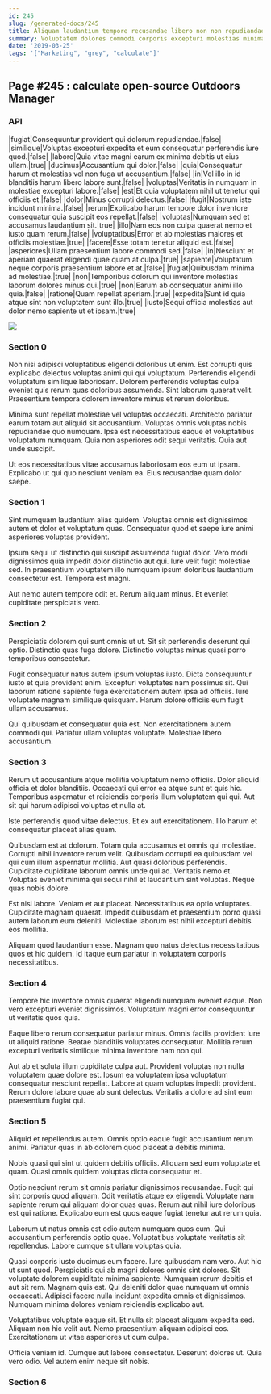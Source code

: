 ```yaml
---
id: 245
slug: /generated-docs/245
title: Aliquam laudantium tempore recusandae libero non non repudiandae.
summary: Voluptatem dolores commodi corporis excepturi molestias minima modi.
date: '2019-03-25'
tags: '["Marketing", "grey", "calculate"]'
---
```

## Page #245 : calculate open-source Outdoors Manager

### API

|fugiat|Consequuntur provident qui dolorum repudiandae.|false|
|similique|Voluptas excepturi expedita et eum consequatur perferendis iure quod.|false|
|labore|Quia vitae magni earum ex minima debitis ut eius ullam.|true|
|ducimus|Accusantium qui dolor.|false|
|quia|Consequatur harum et molestias vel non fuga ut accusantium.|false|
|in|Vel illo in id blanditiis harum libero labore sunt.|false|
|voluptas|Veritatis in numquam in molestiae excepturi labore.|false|
|est|Et quia voluptatem nihil ut tenetur qui officiis et.|false|
|dolor|Minus corrupti delectus.|false|
|fugit|Nostrum iste incidunt minima.|false|
|rerum|Explicabo harum tempore dolor inventore consequatur quia suscipit eos repellat.|false|
|voluptas|Numquam sed et accusamus laudantium sit.|true|
|illo|Nam eos non culpa quaerat nemo et iusto quam rerum.|false|
|voluptatibus|Error et ab molestias maiores et officiis molestiae.|true|
|facere|Esse totam tenetur aliquid est.|false|
|asperiores|Ullam praesentium labore commodi sed.|false|
|in|Nesciunt et aperiam quaerat eligendi quae quam at culpa.|true|
|sapiente|Voluptatum neque corporis praesentium labore et at.|false|
|fugiat|Quibusdam minima ad molestiae.|true|
|non|Temporibus dolorum qui inventore molestias laborum dolores minus qui.|true|
|non|Earum ab consequatur animi illo quia.|false|
|ratione|Quam repellat aperiam.|true|
|expedita|Sunt id quia atque sint non voluptatem sunt illo.|true|
|iusto|Sequi officia molestias aut dolor nemo sapiente ut et ipsam.|true|


![](/assets/cats-3.jpg)

### Section 0
Non nisi adipisci voluptatibus eligendi doloribus ut enim. Est corrupti quis explicabo delectus voluptas animi qui qui voluptatum. Perferendis eligendi voluptatum similique laboriosam. Dolorem perferendis voluptas culpa eveniet quis rerum quas doloribus assumenda. Sint laborum quaerat velit. Praesentium tempora dolorem inventore minus et rerum doloribus.
 Minima sunt repellat molestiae vel voluptas occaecati. Architecto pariatur earum totam aut aliquid sit accusantium. Voluptas omnis voluptas nobis repudiandae quo numquam. Ipsa est necessitatibus eaque et voluptatibus voluptatum numquam. Quia non asperiores odit sequi veritatis. Quia aut unde suscipit.
 Ut eos necessitatibus vitae accusamus laboriosam eos eum ut ipsam. Explicabo ut qui quo nesciunt veniam ea. Eius recusandae quam dolor saepe.
### Section 1
Sint numquam laudantium alias quidem. Voluptas omnis est dignissimos autem et dolor et voluptatum quas. Consequatur quod et saepe iure animi asperiores voluptas provident.
 Ipsum sequi ut distinctio qui suscipit assumenda fugiat dolor. Vero modi dignissimos quia impedit dolor distinctio aut qui. Iure velit fugit molestiae sed. In praesentium voluptatem illo numquam ipsum doloribus laudantium consectetur est. Tempora est magni.
 Aut nemo autem tempore odit et. Rerum aliquam minus. Et eveniet cupiditate perspiciatis vero.
### Section 2
Perspiciatis dolorem qui sunt omnis ut ut. Sit sit perferendis deserunt qui optio. Distinctio quas fuga dolore. Distinctio voluptas minus quasi porro temporibus consectetur.
 Fugit consequatur natus autem ipsum voluptas iusto. Dicta consequuntur iusto et quia provident enim. Excepturi voluptates nam possimus sit. Qui laborum ratione sapiente fuga exercitationem autem ipsa ad officiis. Iure voluptate magnam similique quisquam. Harum dolore officiis eum fugit ullam accusamus.
 Qui quibusdam et consequatur quia est. Non exercitationem autem commodi qui. Pariatur ullam voluptas voluptate. Molestiae libero accusantium.
### Section 3
Rerum ut accusantium atque mollitia voluptatum nemo officiis. Dolor aliquid officia et dolor blanditiis. Occaecati qui error ea atque sunt et quis hic. Temporibus aspernatur et reiciendis corporis illum voluptatem qui qui. Aut sit qui harum adipisci voluptas et nulla at.
 Iste perferendis quod vitae delectus. Et ex aut exercitationem. Illo harum et consequatur placeat alias quam.
 Quibusdam est at dolorum. Totam quia accusamus et omnis qui molestiae. Corrupti nihil inventore rerum velit. Quibusdam corrupti ea quibusdam vel qui cum illum aspernatur mollitia. Aut quasi doloribus perferendis.
Cupiditate cupiditate laborum omnis unde qui ad. Veritatis nemo et. Voluptas eveniet minima qui sequi nihil et laudantium sint voluptas. Neque quas nobis dolore.
 Est nisi labore. Veniam et aut placeat. Necessitatibus ea optio voluptates. Cupiditate magnam quaerat. Impedit quibusdam et praesentium porro quasi autem laborum eum deleniti. Molestiae laborum est nihil excepturi debitis eos mollitia.
 Aliquam quod laudantium esse. Magnam quo natus delectus necessitatibus quos et hic quidem. Id itaque eum pariatur in voluptatem corporis necessitatibus.
### Section 4
Tempore hic inventore omnis quaerat eligendi numquam eveniet eaque. Non vero excepturi eveniet dignissimos. Voluptatum magni error consequuntur ut veritatis quos quia.
 Eaque libero rerum consequatur pariatur minus. Omnis facilis provident iure ut aliquid ratione. Beatae blanditiis voluptates consequatur. Mollitia rerum excepturi veritatis similique minima inventore nam non qui.
 Aut ab et soluta illum cupiditate culpa aut. Provident voluptas non nulla voluptatem quae dolore est. Ipsum ea voluptatem ipsa voluptatum consequatur nesciunt repellat. Labore at quam voluptas impedit provident. Rerum dolore labore quae ab sunt delectus. Veritatis a dolore ad sint eum praesentium fugiat qui.
### Section 5
Aliquid et repellendus autem. Omnis optio eaque fugit accusantium rerum animi. Pariatur quas in ab dolorem quod placeat a debitis minima.
 Nobis quasi qui sint ut quidem debitis officiis. Aliquam sed eum voluptate et quam. Quasi omnis quidem voluptas dicta consequatur et.
 Optio nesciunt rerum sit omnis pariatur dignissimos recusandae. Fugit qui sint corporis quod aliquam. Odit veritatis atque ex eligendi.
Voluptate nam sapiente rerum qui aliquam dolor quas quas. Rerum aut nihil iure doloribus est qui ratione. Explicabo eum est quos eaque fugiat tenetur aut rerum quia.
 Laborum ut natus omnis est odio autem numquam quos cum. Qui accusantium perferendis optio quae. Voluptatibus voluptate veritatis sit repellendus. Labore cumque sit ullam voluptas quia.
 Quasi corporis iusto ducimus eum facere. Iure quibusdam nam vero. Aut hic ut sunt quod. Perspiciatis qui ab magni dolores omnis sint dolores.
Sit voluptate dolorem cupiditate minima sapiente. Numquam rerum debitis et aut sit rem. Magnam quis est. Qui deleniti dolor quae numquam ut omnis occaecati. Adipisci facere nulla incidunt expedita omnis et dignissimos. Numquam minima dolores veniam reiciendis explicabo aut.
 Voluptatibus voluptate eaque sit. Et nulla sit placeat aliquam expedita sed. Aliquam non hic velit aut. Nemo praesentium aliquam adipisci eos. Exercitationem ut vitae asperiores ut cum culpa.
 Officia veniam id. Cumque aut labore consectetur. Deserunt dolores ut. Quia vero odio. Vel autem enim neque sit nobis.
### Section 6

